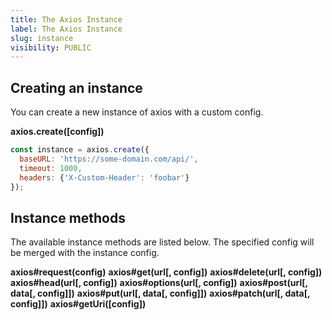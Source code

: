 ```yaml
---
title: The Axios Instance
label: The Axios Instance
slug: instance
visibility: PUBLIC
---
```


## Creating an instance
You can create a new instance of axios with a custom config.

**axios.create([config])**
```js
const instance = axios.create({
  baseURL: 'https://some-domain.com/api/',
  timeout: 1000,
  headers: {'X-Custom-Header': 'foobar'}
});
```

## Instance methods
The available instance methods are listed below. The specified config will be merged with the instance config.

**axios#request(config)**
**axios#get(url[, config])**
**axios#delete(url[, config])**
**axios#head(url[, config])**
**axios#options(url[, config])**
**axios#post(url[, data[, config]])**
**axios#put(url[, data[, config]])**
**axios#patch(url[, data[, config]])**
**axios#getUri([config])**
